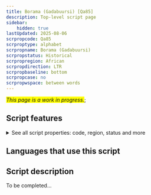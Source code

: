 ```yaml
---
title: Borama (Gadabuursi) [Qa85]
description: Top-level script page
sidebar:
    hidden: true
lastUpdated: 2025-08-06
scrpropcode: Qa85
scrproptype: alphabet
scrpropname: Borama (Gadabuursi)
scrpropstatus: Historical
scrpropregion: African
scrpropdirection: LTR
scrpropbaseline: bottom
scrpropcase: no
scrpropwspace: between words
---
```


<span style='background-color:yellow'>_This page is a work in progress._</span>;


## Script features

<details>
<summary> See all script properties: code, region, status and more</summary>
<ScriptInfo />
</details>

## Languages that use this script

<WsList script='Qa85' wsMax='5' />

## Script description

To be completed...

